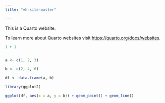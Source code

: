 ---
title: "vh-site-master"

---



This is a Quarto website.

To learn more about Quarto websites visit <https://quarto.org/docs/websites>.

```{r}
1 + 1


a <- c(1, 2, 3)

b <- c(2, 4, 6)

df <- data.frame(a, b)

library(ggplot2)

ggplot(df, aes(x = a, y = b)) + geom_point() + geom_line()


```
